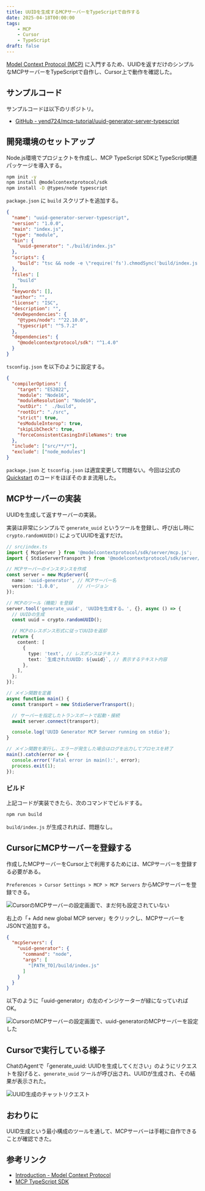 ```yaml
---
title: UUIDを生成するMCPサーバーをTypeScriptで自作する
date: 2025-04-18T00:00:00
tags:
    - MCP
    - Cursor
    - TypeScript
draft: false
---
```


[Model Context Protocol (MCP)](https://modelcontextprotocol.io/introduction) に入門するため、UUIDを返すだけのシンプルなMCPサーバーをTypeScriptで自作し、Cursor上で動作を確認した。

## サンプルコード

サンプルコードは以下のリポジトリ。

- [GitHub - yend724/mcp-tutorial/uuid-generator-server-typescript](https://github.com/yend724/mcp-tutorial/tree/main/uuid-generator-server-typescript)

## 開発環境のセットアップ

Node.js環境でプロジェクトを作成し、MCP TypeScript SDKとTypeScript関連パッケージを導入する。

```sh
npm init -y
npm install @modelcontextprotocol/sdk
npm install -D @types/node typescript
```

`package.json` に `build` スクリプトを追加する。

```json
{
  "name": "uuid-generator-server-typescript",
  "version": "1.0.0",
  "main": "index.js",
  "type": "module",
  "bin": {
    "uuid-generator": "./build/index.js"
  },
  "scripts": {
    "build": "tsc && node -e \"require('fs').chmodSync('build/index.js', '755')\""
  },
  "files": [
    "build"
  ],
  "keywords": [],
  "author": "",
  "license": "ISC",
  "description": "",
  "devDependencies": {
    "@types/node": "^22.10.0",
    "typescript": "^5.7.2"
  },
  "dependencies": {
    "@modelcontextprotocol/sdk": "^1.4.0"
  }
}
```

`tsconfig.json` を以下のように設定する。

```json
{
  "compilerOptions": {
    "target": "ES2022",
    "module": "Node16",
    "moduleResolution": "Node16",
    "outDir": "　./build",
    "rootDir": "./src",
    "strict": true,
    "esModuleInterop": true,
    "skipLibCheck": true,
    "forceConsistentCasingInFileNames": true
  },
  "include": ["src/**/*"],
  "exclude": ["node_modules"]
}
```

`package.json` と `tsconfig.json` は適宜変更して問題ない。今回は公式の [Quickstart](https://modelcontextprotocol.io/quickstart/server#node) のコードをほぼそのまま流用した。


## MCPサーバーの実装

UUIDを生成して返すサーバーの実装。

実装は非常にシンプルで `generate_uuid` というツールを登録し、呼び出し時に `crypto.randomUUID()` によってUUIDを返すだけ。

```ts
// src/index.ts
import { McpServer } from '@modelcontextprotocol/sdk/server/mcp.js';
import { StdioServerTransport } from '@modelcontextprotocol/sdk/server/stdio.js';

// MCPサーバーのインスタンスを作成
const server = new McpServer({
  name: 'uuid-generator', // MCPサーバー名
  version: '1.0.0',       // バージョン
});

// MCPのツール（機能）を登録
server.tool('generate_uuid', 'UUIDを生成する。', {}, async () => {
  // UUIDの生成
  const uuid = crypto.randomUUID();

  // MCPのレスポンス形式に従ってUUIDを返却
  return {
    content: [
      {
        type: 'text', // レスポンスはテキスト
        text: `生成されたUUID: ${uuid}`, // 表示するテキスト内容
      },
    ],
  };
});

// メイン関数を定義
async function main() {
  const transport = new StdioServerTransport();

  // サーバーを指定したトランスポートで起動・接続
  await server.connect(transport);

  console.log('UUID Generator MCP Server running on stdio');
}

// メイン関数を実行し、エラーが発生した場合はログを出力してプロセスを終了
main().catch(error => {
  console.error('Fatal error in main():', error);
  process.exit(1);
});
```

### ビルド

上記コードが実装できたら、次のコマンドでビルドする。

```sh
npm run build
```

`build/index.js` が生成されれば、問題なし。

## CursorにMCPサーバーを登録する

作成したMCPサーバーをCursor上で利用するためには、MCPサーバーを登録する必要がある。

`Preferences > Cursor Settings > MCP > MCP Servers` からMCPサーバーを登録できる。

![CursorのMCPサーバーの設定画面で、まだ何も設定されていない](/assets/posts/2025-04-18-mcp-server-introduction/mcp-servers-01.png)

右上の「+ Add new global MCP server」をクリックし、MCPサーバーをJSONで追加する。

```json
{
  "mcpServers": {
    "uuid-generator": {
      "command": "node",
      "args": [
        "[PATH_TO]/build/index.js"
      ]
    }
  }
}
```

以下のように「uuid-generator」の左のインジケーターが緑になっていればOK。

![CursorのMCPサーバーの設定画面で、uuid-generatorのMCPサーバーを設定した](/assets/posts/2025-04-18-mcp-server-introduction/mcp-servers-02.png)

## Cursorで実行している様子

ChatのAgentで「generate_uuid: UUIDを生成してください」のようにリクエストを投げると、`generate_uuid` ツールが呼び出され、UUIDが生成され、その結果が表示された。

![UUID生成のチャットリクエスト](/assets/posts/2025-04-18-mcp-server-introduction/uuid-generation-chat-request.png)

## おわりに

UUID生成という最小構成のツールを通して、MCPサーバーは手軽に自作できることが確認できた。

## 参考リンク

- [Introduction - Model Context Protocol](https://modelcontextprotocol.io/introduction)
- [MCP TypeScript SDK](https://github.com/modelcontextprotocol/typescript-sdk)